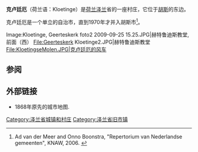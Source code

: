 {{expand|time=2015-05-01T16:53:27+00:00}}
{{Infobox settlement
|name               = 克卢廷厄<br>Kloetinge
|image_shield       = Kloetinge wapen.svg
|coordinates_region   = NL
|subdivision_type   = [[国家|国家]]
|subdivision_name   = [[荷兰|荷兰]]
|subdivision_type1  = 省
|subdivision_name1  = [[泽兰省|泽兰]]
|subdivision_type2  = 市
|subdivision_name2  = [[Goes_(municipality)|Goes]]
|latNS    = N
|longEW   = E
|latd               = 51
|latm               = 29
|lats               = 55
|longd               = 3
|longm               = 54
|longs               = 48
|area_km2           =
|population         = 3152
|population_as_of   = 2009年1月1日
|density            =
|website            =
}}

'''克卢廷厄'''（荷兰语：Kloetinge）是[[荷兰|荷兰]][[泽兰|泽兰]]省的一座村庄，它位于[[胡斯_(澤蘭省)|胡斯]]的东边。

克卢廷厄是一个单立的自治市，直到1970年才并入胡斯市<ref>Ad van der Meer and Onno Boonstra, "Repertorium van Nederlandse gemeenten", KNAW, 2006. {{cite web |url=http://www.knaw.nl/cfdata/publicaties/detail.cfm?boeken__ordernr=20061061 |title=存档副本 |accessdate=2009-12-03 |archive-date=2009-12-08 |archive-url=https://web.archive.org/web/20091208122350/http://www.knaw.nl/cfdata/publicaties/detail.cfm?boeken__ordernr=20061061 |dead-url=no }}</ref>。

<gallery>
Image:Kloetinge, Geerteskerk foto2 2009-09-25 15.25.JPG|赫特鲁迪斯教堂, 前面（西）
File:Geerteskerk Kloetinge2.JPG|赫特鲁迪斯教堂
File:KloetingseMolen.JPG|克卢廷厄的[[风车|风车]]
</gallery>

==参阅==
<references/>

==外部链接==
*1868年原先的城市地图.

{{Coord|51|30|N|3|55|E|region:NL_type:city|display=title}}

[[Category:泽兰省城镇和村庄|Category:泽兰省城镇和村庄]]
[[Category:泽兰省旧市镇|Category:泽兰省旧市镇]]